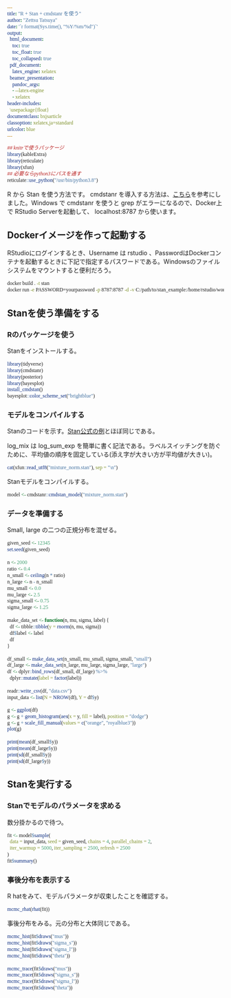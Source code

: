 ```yaml
---
title: "R + Stan + cmdstanr を使う"
author: "Zettsu Tatsuya"
date: '`r format(Sys.time(), "%Y/%m/%d")`'
output:
  html_document:
    toc: true
    toc_float: true
    toc_collapsed: true
  pdf_document:
    latex_engine: xelatex
  beamer_presentation:
    pandoc_args:
    - --latex-engine
    - xelatex
header-includes:
  \usepackage{float}
documentclass: bxjsarticle
classoption: xelatex,ja=standard
urlcolor: blue
---
```


<style type="text/css">
  code, r {
    font-family: "Migu 1M";
  }
</style>

```r
## knitrで使うパッケージ
library(kableExtra)
library(reticulate)
library(xfun)
## 必要ならpython3にパスを通す
reticulate::use_python("/usr/bin/python3.8")
```

R から Stan を使う方法です。 cmdstanr を導入する方法は、[こちら](https://norimune.net/3609)を参考にしました。Windows で cmdstanr を使うと grep がエラーになるので、Docker上で RStudio Serverを起動して、 localhost:8787 から使います。

## Dockerイメージを作って起動する

RStudioにログインするとき、Username は rstudio 、PasswordはDockerコンテナを起動するときに下記で指定するパスワードである。Windowsのファイルシステムをマウントすると便利だろう。

```bash
docker build . -t stan
docker run -e PASSWORD=yourpassword -p 8787:8787 -d -v C:/path/to/stan_example:/home/rstudio/work -it stan
```

## Stanを使う準備をする

### Rのパッケージを使う

Stanをインストールする。

```r
library(tidyverse)
library(cmdstanr)
library(posterior)
library(bayesplot)
install_cmdstan()
bayesplot::color_scheme_set("brightblue")
```

### モデルをコンパイルする

Stanのコードを示す。[Stan公式の例](https://mc-stan.org/users/documentation/case-studies/identifying_mixture_models.html)とほぼ同じである。

log_mix は log_sum_exp を簡単に書く記法である。ラベルスイッチングを防ぐために、平均値の順序を固定している(添え字が大きい方が平均値が大きい)。

```r
cat(xfun::read_utf8("mixture_norm.stan"), sep = "\n")
```

Stanモデルをコンパイルする。

```r
model <- cmdstanr::cmdstan_model("mixture_norm.stan")
```

### データを準備する

Small, large の二つの正規分布を混ぜる。

```r
given_seed <- 12345
set.seed(given_seed)

n <- 2000
ratio <- 0.4
n_small <- ceiling(n * ratio)
n_large <- n - n_small
mu_small <- 0.0
mu_large <- 2.5
sigma_small <- 0.75
sigma_large <- 1.25

make_data_set <- function(n, mu, sigma, label) {
  df <- tibble::tibble(y = rnorm(n, mu, sigma))
  df$label <- label
  df
}

df_small <- make_data_set(n_small, mu_small, sigma_small, "small")
df_large <- make_data_set(n_large, mu_large, sigma_large, "large")
df <- dplyr::bind_rows(df_small, df_large) %>%
  dplyr::mutate(label = factor(label))

readr::write_csv(df, "data.csv")
input_data <- list(N = NROW(df), Y = df$y)
```

```r
g <- ggplot(df)
g <- g + geom_histogram(aes(x = y, fill = label), position = "dodge")
g <- g + scale_fill_manual(values = c("orange", "royalblue3"))
plot(g)

print(mean(df_small$y))
print(mean(df_large$y))
print(sd(df_small$y))
print(sd(df_large$y))
```

## Stanを実行する

### Stanでモデルのパラメータを求める

数分掛かるので待つ。

```r
fit <- model$sample(
  data = input_data, seed = given_seed, chains = 4, parallel_chains = 2,
  iter_warmup = 5000, iter_sampling = 2500, refresh = 2500
)
fit$summary()
```

### 事後分布を表示する

R hatをみて、モデルパラメータが収束したことを確認する。

```r
mcmc_rhat(rhat(fit))
```

事後分布をみる。元の分布と大体同じである。

```r
mcmc_hist(fit$draws("mus"))
mcmc_hist(fit$draws("sigma_s"))
mcmc_hist(fit$draws("sigma_l"))
mcmc_hist(fit$draws("theta"))

mcmc_trace(fit$draws("mus"))
mcmc_trace(fit$draws("sigma_s"))
mcmc_trace(fit$draws("sigma_l"))
mcmc_trace(fit$draws("theta"))
```
